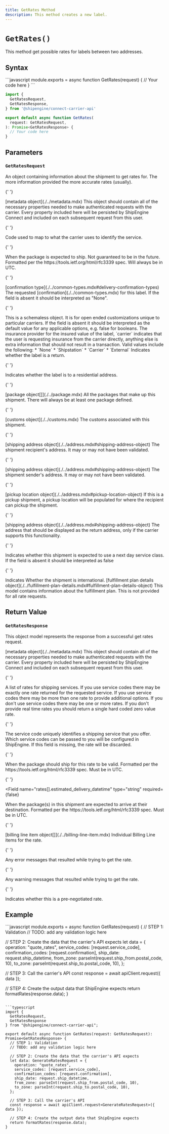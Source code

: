 ```yaml
---
title: GetRates Method
description: This method creates a new label.
---
```


# `GetRates()`

This method get possible rates for labels between two addresses.

## Syntax

<CodeWrapper>
```javascript
module.exports = async function GetRates(request) {
  // Your code here
}
```

```typescript
import {
  GetRatesRequest,
  GetRatesResponse,
} from '@shipengine/connect-carrier-api'

export default async function GetRates(
  request: GetRatesRequest,
): Promise<GetRatesResponse> {
  // Your code here
}
```

</CodeWrapper>

## Parameters

### `GetRatesRequest`

An object containing information about the shipment to get rates for. The more information provided the more accurate rates (usually).

<Reference>

{' '}

<Field name="metadata" nullable={true}>
  <Type>[metadata object](./../metadata.mdx)</Type>
  <Description>
    This object should contain all of the necessary properties needed to make
    authenticated requests with the carrier. Every property included here will
    be persisted by ShipEngine Connect and included on each subsequent request
    from this user.
  </Description>
</Field>

{' '}

<Field name="service_code" type="string" nullable={true}>
  <Description>
    Code used to map to what the carrier uses to identify the service.
  </Description>
</Field>

{' '}

<Field name="ship_datetime" type="string" nullable={false}>
  <Description>
    When the package is expected to ship. Not guaranteed to be in the future.
    Formatted per the https://tools.ietf.org/html/rfc3339 spec. Will always be
    in UTC.
  </Description>
</Field>

{' '}

<Field name="confirmation" type="string" nullable={true}>
  <Type>
    [confirmation type](./../common-types.mdx#delivery-confirmation-types)
  </Type>
  <Description>
    The requested [confirmation](./../common-types.mdx) for this label. If the
    field is absent it should be interpreted as "None".
  </Description>
</Field>

{' '}

<Field name="advanced_options" type="object" nullable={true}>
  <Description>
    This is a schemaless object. It is for open ended customizations unique to
    particular carriers. If the field is absent it should be interpreted as the
    default value for any applicable options, e.g. false for booleans.
  </Description>
</Field>
<Field name="insurance_provider" type="string" nullable={true}>
  <Description>
    The insurance provider for the insured value of the label, `carrier`
    indicates that the user is requesting insurance from the carrier directly,
    anything else is extra information that should not result in a transaction.
    Valid values include the following: * `None` * `Shipstation` * `Carrier` *
    `External`
  </Description>
</Field>
<Field name="is_return_label" type="boolean" nullable={false}>
  <Description>Indicates whether the label is a return.</Description>
</Field>

{' '}

<Field name="is_residential" type="boolean" nullable={false}>
  <Description>
    Indicates whether the label is to a residential address.
  </Description>
</Field>

{' '}

<Field name="packages" nullable={false}>
  <Type>[package object[]](./../package.mdx)</Type>
  <Description>
    All the packages that make up this shipment. There will always be at least
    one package defined.
  </Description>
</Field>

{' '}

<Field name="customs" nullable={true}>
  <Type>[customs object](./../customs.mdx)</Type>
  <Description>The customs associated with this shipment.</Description>
</Field>

{' '}

<Field name="ship_to" nullable={false}>
  <Type>
    [shipping address object](./../address.mdx#shipping-address-object)
  </Type>
  <Description>
    The shipment recipient's address. It may or may not have been validated.
  </Description>
</Field>

{' '}

<Field name="ship_from" nullable={false}>
  <Type>
    [shipping address object](./../address.mdx#shipping-address-object)
  </Type>
  <Description>
    The shipment sender's address. It may or may not have been validated.
  </Description>
</Field>

{' '}

<Field name="pickup_location" nullable={true}>
  <Type>[pickup location object](./../address.mdx#pickup-location-object)</Type>
  <Description>
    If this is a pickup shipment, a pickup location will be populated for where
    the recipient can pickup the shipment.
  </Description>
</Field>

{' '}

<Field name="ship_from_display" nullable={true}>
  <Type>
    [shipping address object](./../address.mdx#shipping-address-object)
  </Type>
  <Description>
    The address that should be displayed as the return address, only if the
    carrier supports this functionality.
  </Description>
</Field>

{' '}

<Field name="next_day" type="boolean" nullable={true}>
  <Description>
    Indicates whether this shipment is expected to use a next day service class.
    If the field is absent it should be interpreted as false
  </Description>
</Field>

{' '}

<Field name="international" type="boolean" nullable={true}>
  <Description>Indicates Whether the shipment is international.</Description>
</Field>

  <Field name="fulfillment_plan_details" nullable={true}>
    <Type>
      [fulfillment plan details object](./../fulfillment-plan-details.mdx#fulfillment-plan-details-object)
    </Type>
    <Description>
      This model contains information about the fulfillment plan. This is not provided for all rate requests.
    </Description>
  </Field>
  
</Reference>

## Return Value

### `GetRatesResponse`

This object model represents the response from a successful get rates request.

<Reference>
  
  <Field name="metadata" required={false}>
    <Type>
      [metadata object](./../metadata.mdx)
    </Type>
    <Description>
      This object should contain all of the necessary properties needed to make authenticated requests with the carrier.
      Every property included here will be persisted by ShipEngine Connect and included on each subsequent request from this user.
    </Description>
  </Field>

{' '}

<Field name="rates" type="object[]" required={true}>
  <Description>
    A list of rates for shipping services. If you use service codes there may be
    exactly one rate returned for the requested service. If you use service
    codes there may be more than one rate to provide additional options. If you
    don't use service codes there may be one or more rates. If you don't provide
    real time rates you should return a single hard coded zero value rate.
  </Description>
</Field>

{' '}

<Field name="rates[].service_code" type="string" required={false}>
  <Description>
    The service code uniquely identifies a shipping service that you offer.
    Which service codes can be passed to you will be configured in ShipEngine.
    If this field is missing, the rate will be discarded.
  </Description>
</Field>

{' '}

<Field name="rates[].ship_datetime" type="string" required={false}>
  <Description>
    When the package should ship for this rate to be valid. Formatted per the
    https://tools.ietf.org/html/rfc3339 spec. Must be in UTC.
  </Description>
</Field>

{' '}

<Field
  name="rates[].estimated_delivery_datetime"
  type="string"
  required={false}
>
  <Description>
    When the package(s) in this shipment are expected to arrive at their
    destination. Formatted per the https://tools.ietf.org/html/rfc3339 spec.
    Must be in UTC.
  </Description>
</Field>

{' '}

<Field name="rates[].billing_line_items" required={false}>
  <Type>[billing line item object[]](./../billing-line-item.mdx)</Type>
  <Description>Individual Billing Line items for the rate.</Description>
</Field>

{' '}

<Field name="rates[].error_messages" type="string[]" required={false}>
  <Description>
    Any error messages that resulted while trying to get the rate.
  </Description>
</Field>

{' '}

<Field name="rates[].warning_messages" type="string[]" required={false}>
  <Description>
    Any warning messages that resulted while trying to get the rate.
  </Description>
</Field>

{' '}

<Field name="rates[].negotiated_rate" type="boolean" required={false}>
  <Description>Indicates whether this is a pre-negotiated rate.</Description>
</Field>

</Reference>

## Example

<CodeWrapper>
```javascript
module.exports = async function GetRates(request) {
  // STEP 1: Validation
  // TODO: add any validation logic here

// STEP 2: Create the data that the carrier's API expects
let data = {
operation: "quote_rates",
service_codes: [request.service_code],
confirmation_codes: [request.confirmation],
ship_date: request.ship_datetime,
from_zone: parseInt(request.ship_from.postal_code, 10),
to_zone: parseInt(request.ship_to.postal_code, 10),
};

// STEP 3: Call the carrier's API
const response = await apiClient.request({ data });

// STEP 4: Create the output data that ShipEngine expects
return formatRates(response.data);
}

````

```typescript
import {
  GetRatesRequest,
  GetRatesResponse
} from "@shipengine/connect-carrier-api";

export default async function GetRates(request: GetRatesRequest): Promise<GetRatesResponse> {
  // STEP 1: Validation
  // TODO: add any validation logic here

  // STEP 2: Create the data that the carrier's API expects
  let data: GenerateRatesRequest = {
    operation: "quote_rates",
    service_codes: [request.service_code],
    confirmation_codes: [request.confirmation],
    ship_date: request.ship_datetime,
    from_zone: parseInt(request.ship_from.postal_code, 10),
    to_zone: parseInt(request.ship_to.postal_code, 10),
  };

  // STEP 3: Call the carrier's API
  const response = await apiClient.request<GenerateRatesRequest>({ data });

  // STEP 4: Create the output data that ShipEngine expects
  return formatRates(response.data);
}
````

</CodeWrapper>
